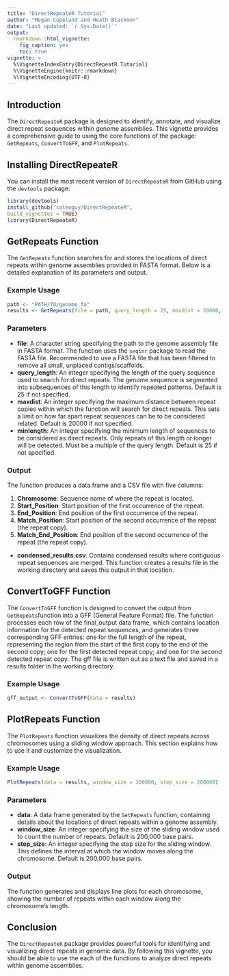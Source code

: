 ```yaml
---
title: "DirectRepeateR Tutorial"
author: "Megan Copeland and Heath Blackmon"
date: "Last updated: `r Sys.Date()`"
output:
  rmarkdown::html_vignette:
    fig_caption: yes
    toc: true
vignette: >
  %\VignetteIndexEntry{DirectRepeatR Tutorial}
  %\VignetteEngine{knitr::rmarkdown}
  %\VignetteEncoding{UTF-8}
---
```


## Introduction

The `DirectRepeateR` package is designed to identify, annotate, and visualize direct repeat sequences within genome assemblies. This vignette provides a comprehensive guide to using the core functions of the package: `GetRepeats`, `ConvertToGFF`, and `PlotRepeats`.

## Installing DirectRepeateR

You can install the most recent version of `DirectRepeateR` from GitHub using the `devtools` package:

```r
library(devtools)
install_github("coleoguy/DirectRepeateR",
build_vignettes = TRUE)
library(DirectRepeateR)
```

## GetRepeats Function

The `GetRepeats` function searches for and stores the locations of direct repeats within genome assemblies provided in FASTA format. Below is a detailed explanation of its parameters and output.

### Example Usage

```r
path <- "PATH/TO/genome.fa"
results <- GetRepeats(file = path, query_length = 25, maxdist = 20000, minlength = 50)
```

### Parameters

- **file**: A character string specifying the path to the genome assembly file in FASTA format. The function uses the `seqinr` package to read the FASTA file. Recommended to use a FASTA file that has been filtered to remove all small, unplaced contigs/scaffolds.
- **query_length**: An integer specifying the length of the query sequence used to search for direct repeats. The genome sequence is segmented into subsequences of this length to identify repeated patterns. Default is 25 if not specified.
- **maxdist**: An integer specifying the maximum distance between repeat copies within which the function will search for direct repeats. This sets a limit on how far apart repeat sequences can be to be considered related. Default is 20000 if not specified.
- **minlength**: An integer specifying the minimum length of sequences to be considered as direct repeats. Only repeats of this length or longer will be detected. Must be a multiple of the query length. Default is 25 if not specified.

### Output

The function produces a data frame and a CSV file with five columns:

1. **Chromosome**: Sequence name of where the repeat is located.
2. **Start_Position**: Start position of the first occurrence of the repeat.
3. **End_Position**: End position of the first occurrence of the repeat.
4. **Match_Position**: Start position of the second occurrence of the repeat (the repeat copy).
5. **Match_End_Position**: End position of the second occurrence of the repeat (the repeat copy).

- **condensed_results.csv**: Contains condensed results where contiguous repeat sequences are merged. This function creates a results file in the working directory and saves this output in that location.

## ConvertToGFF Function

The `ConvertToGFF` function is designed to convert the output from `GetRepeats`function into a GFF (General Feature Format) file. The function processes each row of the final_output data frame, which contains location information for the detected repeat sequences, and generates three corresponding GFF entries: one for the full length of the repeat, representing the region from the start of the first copy to the end of the second copy; one for the first detected repeat copy; and one for the second detected repeat copy. The gff file is written out as a text file and saved in a results folder in the working directory.

### Example Usage

```r
gff_output <- ConvertToGFF(data = results)
```

## PlotRepeats Function

The `PlotRepeats` function visualizes the density of direct repeats across chromosomes using a sliding window approach. This section explains how to use it and customize the visualization.

### Example Usage

```r
PlotRepeats(data = results, window_size = 200000, step_size = 200000)
```

### Parameters

- **data**: A data frame generated by the `GetRepeats` function, containing details about the locations of direct repeats within a genome assembly.
- **window_size**: An integer specifying the size of the sliding window used to count the number of repeats. Default is 200,000 base pairs.
- **step_size**: An integer specifying the step size for the sliding window. This defines the interval at which the window moves along the chromosome. Default is 200,000 base pairs.

### Output

The function generates and displays line plots for each chromosome, showing the number of repeats within each window along the chromosome's length.

## Conclusion

The `DirectRepeateR` package provides powerful tools for identifying and visualizing direct repeats in genomic data. By following this vignette, you should be able to use the each of the functions to analyze direct repeats within genome assemblies.
